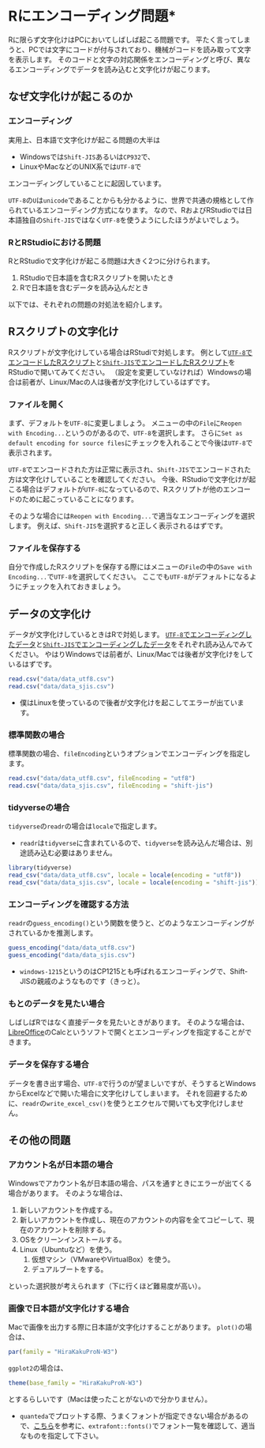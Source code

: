 # Rにエンコーディング問題* {#encoding-r}

Rに限らず文字化けはPCにおいてしばしば起こる問題です。
平たく言ってしまうと、PCでは文字にコードが付与されており、機械がコードを読み取って文字を表示します。
そのコードと文字の対応関係をエンコーディングと呼び、異なるエンコーディングでデータを読み込むと文字化けが起こります。

## なぜ文字化けが起こるのか

### エンコーディング

実用上、日本語で文字化けが起こる問題の大半は

- Windowsでは`Shift-JIS`あるいは`CP932`で、
- LinuxやMacなどのUNIX系では`UTF-8`で

エンコーディングしていることに起因しています。

`UTF-8`の`U`は`unicode`であることからも分かるように、世界で共通の規格として作られているエンコーディング方式になります。
なので、RおよびRStudioでは日本語独自の`Shift-JIS`ではなく`UTF-8`を使うようにしたほうがよいでしょう。

### RとRStudioにおける問題

RとRStudioで文字化けが起こる問題は大きく2つに分けられます。

1. RStudioで日本語を含むRスクリプトを開いたとき
1. Rで日本語を含むデータを読み込んだとき

以下では、それぞれの問題の対処法を紹介します。

## Rスクリプトの文字化け

Rスクリプトが文字化けしている場合はRStudiで対処します。
例として[`UTF-8`でエンコードしたRスクリプト](script/script_utf8.R)と[`Shift-JIS`でエンコードしたRスクリプト](script/script_sjis.R)をRStudioで開いてみてください。
（設定を変更していなければ）Windowsの場合は前者が、Linux/Macの人は後者が文字化けしているはずです。

### ファイルを開く

まず、デフォルトを`UTF-8`に変更しましょう。
メニューの中の`File`に`Reopen with Encoding...`というのがあるので、`UTF-8`を選択します。
さらに`Set as default encoding for source files`にチェックを入れることで今後は`UTF-8`で表示されます。

`UTF-8`でエンコードされた方は正常に表示され、`Shift-JIS`でエンコードされた方は文字化けしていることを確認してください。
今後、RStudioで文字化けが起こる場合はデフォルトが`UTF-8`になっているので、Rスクリプトが他のエンコードのために起こっていることになります。

そのような場合には`Reopen with Encoding...`で適当なエンコーディングを選択します。
例えば、`Shift-JIS`を選択すると正しく表示されるはずです。

### ファイルを保存する

自分で作成したRスクリプトを保存する際にはメニューの`File`の中の`Save with Encoding...`で`UTF-8`を選択してください。
ここでも`UTF-8`がデフォルトになるようにチェックを入れておきましょう。

## データの文字化け

データが文字化けしているときはRで対処します。
[`UTF-8`でエンコーディングしたデータ](data/data_utf8.csv)と[`Shift-JIS`でエンコーディングしたデータ](data/data_sjis.csv)をそれぞれ読み込んでみてください。
やはりWindowsでは前者が、Linux/Macでは後者が文字化けをしているはずです。

```r
read.csv("data/data_utf8.csv")
read.csv("data/data_sjis.csv")
```

- 僕はLinuxを使っているので後者が文字化けを起こしてエラーが出ています。

### 標準関数の場合

標準関数の場合、`fileEncoding`というオプションでエンコーディングを指定します。

```r
read.csv("data/data_utf8.csv", fileEncoding = "utf8")
read.csv("data/data_sjis.csv", fileEncoding = "shift-jis")
```

### tidyverseの場合

`tidyverse`の`readr`の場合は`locale`で指定します。

- `readr`は`tidyverse`に含まれているので、`tidyverse`を読み込んだ場合は、別途読み込む必要はありません。

```r
library(tidyverse)
read_csv("data/data_utf8.csv", locale = locale(encoding = "utf8"))
read_csv("data/data_sjis.csv", locale = locale(encoding = "shift-jis"))
```

### エンコーディングを確認する方法

`readr`の`guess_encoding()`という関数を使うと、どのようなエンコーディングがされているかを推測します。

```r
guess_encoding("data/data_utf8.csv")
guess_encoding("data/data_sjis.csv")
```

- `windows-1215`というのはCP1215とも呼ばれるエンコーディングで、Shift-JISの親戚のようなものです（きっと）。

### もとのデータを見たい場合

しばしばRではなく直接データを見たいときがあります。
そのような場合は、[LibreOffice](https://ja.libreoffice.org/)のCalcというソフトで開くとエンコーディングを指定することができます。

### データを保存する場合

データを書き出す場合、`UTF-8`で行うのが望ましいですが、そうするとWindowsからExcelなどで開いた場合に文字化けしてしまいます。
それを回避するために、`readr`の`write_excel_csv()`を使うとエクセルで開いても文字化けしません。

## その他の問題 {#Others}

### アカウント名が日本語の場合

Windowsでアカウント名が日本語の場合、パスを通すときにエラーが出てくる場合があります。
そのような場合は、

1. 新しいアカウントを作成する。
1. 新しいアカウントを作成し、現在のアカウントの内容を全てコピーして、現在のアカウントを削除する。
1. OSをクリーンインストールする。
1. Linux（Ubuntuなど）を使う。
    1. 仮想マシン（VMwareやVirtualBox）を使う。
    1. デュアルブートをする。

といった選択肢が考えられます（下に行くほど難易度が高い）。

### 画像で日本語が文字化けする場合

Macで画像を出力する際に日本語が文字化けすることがあります。
`plot()`の場合は、

```r
par(family = "HiraKakuProN-W3")
```

`ggplot2`の場合は、

```r
theme(base_family = "HiraKakuProN-W3")
```

とするらしいです（Macは使ったことがないので分かりません）。

- `quanteda`でプロットする際、うまくフォントが指定できない場合があるので、[こちら](https://github.com/quanteda/quanteda/issues/1317)を参考に、`extrafont::fonts()`でフォント一覧を確認して、適当なものを指定して下さい。
